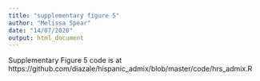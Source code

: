 ```yaml
---
title: "supplementary figure 5"
author: "Melissa Spear"
date: "14/07/2020"
output: html_document
---
```


Supplementary Figure 5 code is at https://github.com/diazale/hispanic_admix/blob/master/code/hrs_admix.R
